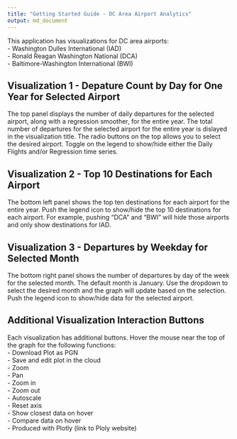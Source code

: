```yaml
---
title: "Getting Started Guide - DC Area Airport Analytics"
output: md_document
---
```


This application has visualizations for DC area airports:   
- Washington Dulles International (IAD)  
- Ronald Reagan Washington National (DCA)  
- Baltimore-Washington International (BWI)

## Visualization 1 - Depature Count by Day for One Year for Selected Airport 

The top panel displays the number of daily departures for the selected airport, along with a regression smoother, for the entire year. The total number of departures for the selected airport for the entire year is dislayed in the visualization title. The radio buttons on the top allows you to select the desired airport. Toggle on the legend to show/hide either the Daily Flights and/or Regression time series. 

## Visualization 2 - Top 10 Destinations for Each Airport

The bottom left panel shows the top ten destinations for each airport for the entire year. Push the legend icon to show/hide the top 10 destinations for each airport. For example, pushing "DCA" and "BWI" will hide those airports and only show destinations for IAD.

## Visualization 3 - Departures by Weekday for Selected Month

The bottom right panel shows the number of departures by day of the week for the selected month. The default month is January. Use the dropdown to select the desired month and the graph will update based on the selection. Push the legend icon to show/hide data for the selected airport. 

## Additional Visualization Interaction Buttons

Each visualization has additional buttons. Hover the mouse near the top of the graph for the following functions:  
- Download Plot as PGN  
- Save and edit plot in the cloud  
- Zoom  
- Pan  
- Zoom in  
- Zoom out  
- Autoscale  
- Reset axis  
- Show closest data on hover  
- Compare data on hover  
- Produced with Plotly (link to Ploly website)


